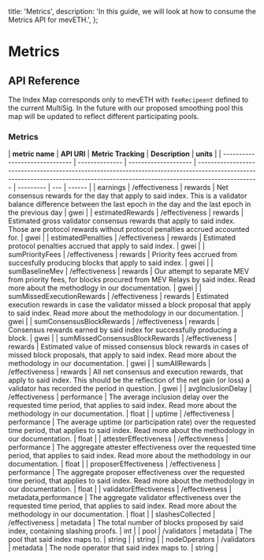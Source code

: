   title: 'Metrics',
  description:
    'In this guide, we will look at how to consume the Metrics API for mevETH.',
};

# Metrics


## API Reference

The Index Map corresponds only to mevETH with `feeRecipeent` defined to the current MultiSig. In the future with our proposed smoothing pool this map will be updated to reflect different participating pools.


### Metrics

| **metric name**                | **API URI**    | **Metric Tracking**  | **Description**                                                                                                                                                                 | **units** |
| ------------------------------ | -------------- | -------------------- | ------------------------------------------------------------------------------------------------------------------------------------------------------------------------------- | --------- | --- | ------ |
| earnings                       | /effectiveness | rewards              | Net consensus rewards for the day that apply to said index. This is a validator balance difference between the last epoch in the day and the last epoch in the previous day     | gwei      |
| estimatedRewards               | /effectiveness | rewards              | Estimated gross validator consensus rewards that apply to said index. Those are protocol rewards without protocol penalties accrued accounted for.                              | gwei      |
| estimatedPenalties             | /effectiveness | rewards              | Estimated protocol penalties accrued that apply to said index.                                                                                                                  | gwei      |
| sumPriorityFees                | /effectiveness | rewards              | Priority fees accrued from succesfully producing blocks that apply to said index.                                                                                               | gwei      |
| sumBaselineMev                 | /effectiveness | rewards              | Our attempt to separate MEV from priority fees, for blocks procured from MEV Relays by said index. Read more about the methodlogy in our documentation.                         | gwei      |
| sumMissedExecutionRewards      | /effectiveness | rewards              | Estimated execution rewards in case the validator missed a block proposal that apply to said index. Read more about the methodology in our documentation.                       | gwei      |
| sumConsensusBlockRewards       | /effectiveness | rewards              | Consensus rewards earned by said index for successfully producing a block.                                                                                                      | gwei      |
| sumMissedConsensusBlockRewards | /effectiveness | rewards              | Estimated value of missed consensus block rewards in cases of missed block proposals, that apply to said index. Read more about the methodology in our documentation.           | gwei      |
| sumAllRewards                  | /effectiveness | rewards              | All net consensus and execution rewards, that apply to said index. This should be the reflection of the net gain (or loss) a validator has recorded the period in question.     | gwei      |
| avgInclusionDelay              | /effectiveness | performance          | The average inclusion delay over the requested time period, that applies to said index. Read more about the methodology in our documentation.                                   | float     |
| uptime                         | /effectiveness | performance          | The average uptime (or participation rate) over the requested time period, that applies to said index. Read more about the methodology in our documentation.                    | float     |
| attesterEffectiveness          | /effectiveness | performance          | The aggregate attester effectiveness over the requested time period, that applies to said index. Read more about the methodology in our documentation.                          | float     |
| proposerEffectiveness          | /effectiveness | performance          | The aggregate proposer effectiveness over the requested time period, that applies to said index. Read more about the methodology in our documentation.                          | float     |
| validatorEffectiveness         | /effectiveness | metadata,performance | The aggregate validator effectiveness over the requested time period, that applies to said index. Read more about the methodology in our documentation.                         | float     |
| slashesCollected               | /effectiveness | metadata             | The total number of blocks proposed by said index, containing slashing proofs.                                                                                                  | int       |
| pool                           | /validators    | metadata             | The pool that said index maps to.                                                                                                                                               | string    |     | string |
| nodeOperators                  | /validators    | metadata             | The node operator that said index maps to.                                                                                                                                      | string    |
